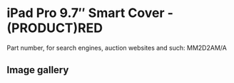 
# iPad Pro 9.7″ Smart Cover - (PRODUCT)RED

Part number, for search engines, auction websites and such: MM2D2AM/A

## Image gallery

<div style={{ width: '100%', maxWidth: '768px' }}>
<GalleryComponent
    images={[
      {
        original: "/everysource/MM2D2.webp",
        thumbnail: "/everypreview/MM2D2.webp",
      },
      {
        original: "/everysource/MM2D2_AV1_GOLD.webp",
        thumbnail: "/everypreview/MM2D2_AV1_GOLD.webp",
      },
      {
        original: "/everysource/MM2D2_AV1_ROSEGOLD.webp",
        thumbnail: "/everypreview/MM2D2_AV1_ROSEGOLD.webp",
      },
      {
        original: "/everysource/MM2D2_AV1_SILVER.webp",
        thumbnail: "/everypreview/MM2D2_AV1_SILVER.webp",
      },
      {
        original: "/everysource/MM2D2_AV1_SPACE_GRAY.webp",
        thumbnail: "/everypreview/MM2D2_AV1_SPACE_GRAY.webp",
      },
      {
        original: "/everysource/MM2D2_AV2.webp",
        thumbnail: "/everypreview/MM2D2_AV2.webp",
      },
      {
        original: "/everysource/MM2D2_AV3.webp",
        thumbnail: "/everypreview/MM2D2_AV3.webp",
      }
    ]}
  />
</div>